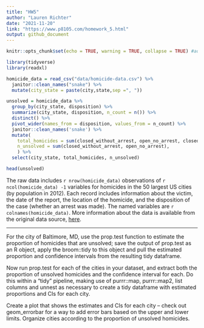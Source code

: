 ```yaml
---
title: "HW5"
author: "Lauren Richter"
date: "2021-11-20"
link: "https://www.p8105.com/homework_5.html"
output: github_document
---
```


```r
knitr::opts_chunk$set(echo = TRUE, warning = TRUE, collapse = TRUE) #add collapse = TRUE to not show everything

library(tidyverse)
library(readxl)
```


```r
homicide_data = read_csv("data/homicide-data.csv") %>%
  janitor::clean_names("snake") %>%
  mutate(city_state = paste(city,state,sep =", "))

unsolved = homicide_data %>%
  group_by(city_state, disposition) %>%
  summarize(city_state, disposition, n_count = n()) %>%
  distinct() %>%
  pivot_wider(names_from = disposition, values_from = n_count) %>%
  janitor::clean_names('snake') %>%
  mutate(
    total_homicides = sum(closed_without_arrest, open_no_arrest, closed_by_arrest),
    n_unsolved = sum(closed_without_arrest, open_no_arrest),
    ) %>%
  select(city_state, total_homicides, n_unsolved)

head(unsolved)

```
The raw data includes `r nrow(homicide_data)` observations of `r ncol(homicide_data) -1 ` variables for homicides in the 50 largest US cities (by population in 2012). Each record includes information about the victim, the date of the report, the location of the homicide, and the disposition of the case (whether an arrest was made). The named variables are `r colnames(homicide_data)`. More information about the data is available from the original data source, [here](https://github.com/washingtonpost/data-homicides).

----


For the city of Baltimore, MD, use the prop.test function to estimate the proportion of homicides that are unsolved; save the output of prop.test as an R object, apply the broom::tidy to this object and pull the estimated proportion and confidence intervals from the resulting tidy dataframe.

Now run prop.test for each of the cities in your dataset, and extract both the proportion of unsolved homicides and the confidence interval for each. Do this within a “tidy” pipeline, making use of purrr::map, purrr::map2, list columns and unnest as necessary to create a tidy dataframe with estimated proportions and CIs for each city.

Create a plot that shows the estimates and CIs for each city – check out geom_errorbar for a way to add error bars based on the upper and lower limits. Organize cities according to the proportion of unsolved homicides.

